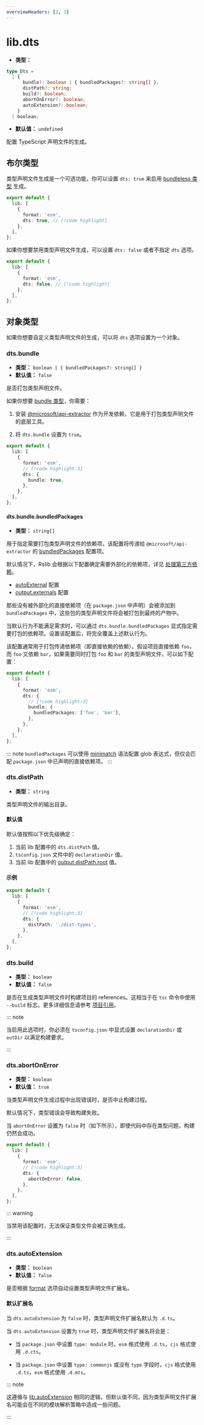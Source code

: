 ```yaml
---
overviewHeaders: [2, 3]
---
```


# lib.dts

- **类型：**

```ts
type Dts =
  | {
      bundle?: boolean | { bundledPackages?: string[] };
      distPath?: string;
      build?: boolean;
      abortOnError?: boolean;
      autoExtension?: boolean;
    }
  | boolean;
```

- **默认值：** `undefined`

配置 TypeScript 声明文件的生成。

## 布尔类型

类型声明文件生成是一个可选功能，你可以设置 `dts: true` 来启用 [bundleless 类型](/guide/advanced/dts#bundleless-类型) 生成。

```ts title="rslib.config.ts"
export default {
  lib: [
    {
      format: 'esm',
      dts: true, // [!code highlight]
    },
  ],
};
```

如果你想要禁用类型声明文件生成，可以设置 `dts: false` 或者不指定 `dts` 选项。

```ts title="rslib.config.ts"
export default {
  lib: [
    {
      format: 'esm',
      dts: false, // [!code highlight]
    },
  ],
};
```

## 对象类型

如果你想要自定义类型声明文件的生成，可以将 `dts` 选项设置为一个对象。

### dts.bundle

- **类型：** `boolean | { bundledPackages?: string[] }`
- **默认值：** `false`

是否打包类型声明文件。

如果你想要 [bundle 类型](/guide/advanced/dts#bundle-类型)，你需要：

1. 安装 [@microsoft/api-extractor](https://www.npmjs.com/package/@microsoft/api-extractor) 作为开发依赖，它是用于打包类型声明文件的底层工具。


<PackageManagerTabs command="add @microsoft/api-extractor -D" />

2. 将 `dts.bundle` 设置为 `true`。

```ts title="rslib.config.ts"
export default {
  lib: [
    {
      format: 'esm',
      // [!code highlight:3]
      dts: {
        bundle: true,
      },
    },
  ],
};
```

#### dts.bundle.bundledPackages

- **类型：** `string[]`

用于指定需要打包类型声明文件的依赖项，该配置将传递给 `@microsoft/api-extractor` 的 [bundledPackages](https://api-extractor.com/pages/configs/api-extractor_json/#bundledpackages) 配置项。

默认情况下，Rslib 会根据以下配置确定需要外部化的依赖项，详见 [处理第三方依赖](/guide/advanced/third-party-deps)。

- [autoExternal](/config/lib/auto-external) 配置
- [output.externals](/config/rsbuild/output#outputexternals) 配置

那些没有被外部化的直接依赖项（在 `package.json` 中声明）会被添加到 `bundledPackages` 中，这些包的类型声明文件将会被打包到最终的产物中。

当默认行为不能满足需求时，可以通过 `dts.bundle.bundledPackages` 显式指定需要打包的依赖项。设置该配置后，将完全覆盖上述默认行为。

该配置通常用于打包传递依赖项（即直接依赖的依赖）。假设项目直接依赖 `foo`，而 `foo` 又依赖 `bar`，如果需要同时打包 `foo` 和 `bar` 的类型声明文件，可以如下配置：

```ts title="rslib.config.ts"
export default {
  lib: [
    {
      format: 'esm',
      dts: {
        // [!code highlight:3]
        bundle: {
          bundledPackages: ['foo', 'bar'],
        },
      },
    },
  ],
};
```

::: note
`bundledPackages` 可以使用 [minimatch](https://www.npmjs.com/package/minimatch) 语法配置 glob 表达式，但仅会匹配 `package.json` 中已声明的直接依赖项。
:::

### dts.distPath

- **类型：** `string`

类型声明文件的输出目录。

#### 默认值

默认值按照以下优先级确定：

1. 当前 lib 配置中的 `dts.distPath` 值。
2. `tsconfig.json` 文件中的 `declarationDir` 值。
3. 当前 lib 配置中的 [output.distPath.root](/config/rsbuild/output#outputdistpath) 值。

#### 示例

```ts title="rslib.config.ts"
export default {
  lib: [
    {
      format: 'esm',
      // [!code highlight:3]
      dts: {
        distPath: './dist-types',
      },
    },
  ],
};
```

### dts.build

- **类型：** `boolean`
- **默认值：** `false`

是否在生成类型声明文件时构建项目的 references。这相当于在 `tsc` 命令中使用 `--build` 标志。更多详细信息请参考 [项目引用](https://www.typescriptlang.org/docs/handbook/project-references.html)。

::: note

当启用此选项时，你必须在 `tsconfig.json` 中显式设置 `declarationDir` 或 `outDir` 以满足构建要求。

:::

### dts.abortOnError

- **类型：** `boolean`
- **默认值：** `true`

当类型声明文件生成过程中出现错误时，是否中止构建过程。

默认情况下，类型错误会导致构建失败。

当 `abortOnError` 设置为 `false` 时（如下所示），即使代码中存在类型问题，构建仍然会成功。

```ts title="rslib.config.ts"
export default {
  lib: [
    {
      format: 'esm',
      // [!code highlight:3]
      dts: {
        abortOnError: false,
      },
    },
  ],
};
```

::: warning

当禁用该配置时，无法保证类型文件会被正确生成。

:::

### dts.autoExtension

- **类型：** `boolean`
- **默认值：** `false`

是否根据 [format](/config/lib/format) 选项自动设置类型声明文件扩展名。

#### 默认扩展名

当 `dts.autoExtension` 为 `false` 时，类型声明文件扩展名默认为 `.d.ts`。

当 `dts.autoExtension` 设置为 `true` 时，类型声明文件扩展名将会是：

- 当 `package.json` 中设置 `type: module` 时，`esm` 格式使用 `.d.ts`，`cjs` 格式使用 `.d.cts`。

- 当 `package.json` 中设置 `type: commonjs` 或没有 `type` 字段时，`cjs` 格式使用 `.d.ts`，`esm` 格式使用 `.d.mts`。

::: note

这遵循与 [lib.autoExtension](/config/lib/auto-extension) 相同的逻辑，但默认值不同，因为类型声明文件扩展名可能会在不同的模块解析策略中造成一些问题。

:::
